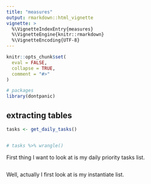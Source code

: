 ```yaml
---
title: "measures"
output: rmarkdown::html_vignette
vignette: >
  %\VignetteIndexEntry{measures}
  %\VignetteEngine{knitr::rmarkdown}
  %\VignetteEncoding{UTF-8}
---
```


```r
knitr::opts_chunk$set(
  eval = FALSE,
  collapse = TRUE,
  comment = "#>"
)
```

```r
# packages
library(dontpanic)
```

## extracting tables

```r
tasks <- get_daily_tasks() 



```

```r
# tasks %>% wrangle()
```


First thing I want to look at is my daily priority tasks list.

```r



```

Well, actually I first look at is my instantiate list.

```r

```

